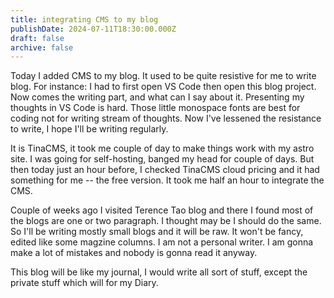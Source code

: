 ```yaml
---
title: integrating CMS to my blog
publishDate: 2024-07-11T18:30:00.000Z
draft: false
archive: false
---
```


Today I added CMS to my blog. It used to be quite resistive for me to write blog. For instance: I had to first open VS Code then open this blog project. Now comes the writing part, and what can I say about it. Presenting my thoughts in VS Code is hard. Those little monospace fonts are best for coding not for writing stream of thoughts. Now I've lessened the resistance to write, I hope I'll be writing regularly. 

It is TinaCMS, it took me couple of day to make things work with my astro site. I was going for self-hosting, banged my head for couple of days. But then today just an hour before, I checked TinaCMS cloud pricing and it had something for me -- the free version. It took me half an hour to integrate the CMS. 

Couple of weeks ago I visited Terence Tao blog and there I found most of the blogs are one or two paragraph. I thought may be I should do the same. So I'll be writing mostly small blogs and it will be raw. It won't be fancy, edited like some magzine columns. I am not a personal writer. I am gonna make a lot of mistakes and nobody is gonna read it anyway. 

This blog will be like my journal, I would write all sort of stuff, except the private stuff which will for my Diary. 
